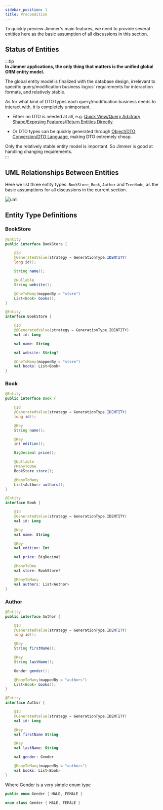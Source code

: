 ```yaml
---
sidebar_position: 1 
title: Precondition   
---
```



To quickly preview Jimmer's main features, we need to provide several entities here as the basic assumption of all discussions in this section.  

## Status of Entities   

:::tip  
**In Jimmer applications, the only thing that matters is the unified global ORM entity model.** 

The global entity model is finalized with the database design, irrelevant to specific query/modification business logics' requirements for interaction formats, and relatively stable.   

As for what kind of DTO types each query/modification business needs to interact with, it is completely unimportant.

-   Either no DTO is needed at all, e.g. [Quick View/Query Arbitrary Shape/Exposing Features/Return Entities Directly](./fetch/export/entity).

-   Or DTO types can be quickly generated through [Object/DTO Conversion/DTO Language](../object/view/dto-language), making DTO extremely cheap.   

Only the relatively stable entity model is important. So Jimmer is good at handling changing requirements.  
:::  

## UML Relationships Between Entities 

Here we list three entity types: `BookStore`, `Book`, `Author` and `TreeNode`, as the basic assumptions for all discussions in the current section.  

![uml](@site/static/img/uml.svg)

## Entity Type Definitions 

### BookStore  

<Tabs groupId="language">
<TabItem value="java" label="Java">  

```java 
@Entity
public interface BookStore {

    @Id
    @GeneratedValue(strategy = GenerationType.IDENTITY)
    long id();

    String name();

    @Nullable
    String website();  

    @OneToMany(mappedBy = "store")
    List<Book> books();  
}
```  

</TabItem>
<TabItem value="kotlin" label="Kotlin">

```kotlin  
@Entity  
interface BookStore {

    @Id
    @@GeneratedValue(strategy = GenerationType.IDENTITY)  
    val id: Long  

    val name: String  

    val website: String?  

    @OneToMany(mappedBy = "store") 
    val books: List<Book>  
}
```  

</TabItem>
</Tabs>  

### Book  

<Tabs groupId="language">
<TabItem value="java" label="Java">  

```java
@Entity  
public interface Book {

    @Id
    @GeneratedValue(strategy = GenerationType.IDENTITY)
    long id();

    @Key  
    String name();

    @Key
    int edition();  

    BigDecimal price();  

    @Nullable  
    @ManyToOne  
    BookStore store();  

    @ManyToMany
    List<Author> authors();  
}
```  

</TabItem> 
<TabItem value="kotlin" label="Kotlin">  

```kotlin  
@Entity
interface Book {

    @Id
    @GeneratedValue(strategy = GenerationType.IDENTITY)  
    val id: Long  

    @Key
    val name: String  

    @Key  
    val edition: Int  

    val price: BigDecimal

    @ManyToOne   
    val store: BookStore?  

    @ManyToMany
    val authors: List<Author>  
}
```  

</TabItem>  
</Tabs>  

### Author  

<Tabs groupId="language">
<TabItem value="java" label="Java">  

```java 
@Entity  
public interface Author {

    @Id  
    @GeneratedValue(strategy = GenerationType.IDENTITY)
    long id();

    @Key
    String firstName();  

    @Key
    String lastName();   

    Gender gender();  

    @ManyToMany(mappedBy = "authors")
    List<Book> books();   
}
```  

</TabItem>
<TabItem value="kotlin" label="Kotlin">   

```kotlin  
@Entity
interface Author {

    @Id
    @GeneratedValue(strategy = GenerationType.IDENTITY)
    val id: Long  

    @Key 
    val firstName String   

    @Key
    val lastName: String   

    val gender: Gender  

    @ManyToMany(mappedBy = "authors")
    val books: List<Book>
}
```  

</TabItem>
</Tabs>   

Where Gender is a very simple enum type  

<Tabs groupId="language">
<TabItem value="java" label="Java">  

```java
public enum Gender { MALE, FEMALE }
```  

</TabItem>
<TabItem value="kotlin" label="Kotlin">  

```kotlin
enum class Gender { MALE, FEMALE } 
```

</TabItem>
</Tabs>